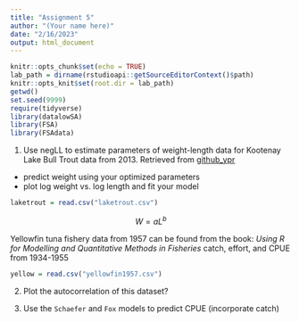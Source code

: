 ```yaml
---
title: "Assignment 5"
author: "(Your name here)"
date: "2/16/2023"
output: html_document
---
```


```r
knitr::opts_chunk$set(echo = TRUE)
lab_path = dirname(rstudioapi::getSourceEditorContext()$path)
knitr::opts_knit$set(root.dir = lab_path)
getwd()
set.seed(9999)
require(tidyverse)
library(datalowSA)
library(FSA)
library(FSAdata)
```

1) Use negLL to estimate parameters of weight-length data for Kootenay Lake Bull Trout data from 2013. Retrieved from [github_ypr](https://poissonconsulting.shinyapps.io/shinyypr/)
  - predict weight using your optimized parameters
  - plot log weight vs. log length and fit your model
```r
laketrout = read.csv("laketrout.csv")
```

$$
W = aL^b
$$

Yellowfin tuna fishery data from 1957 can be found from the book: *Using R for Modelling and Quantitative Methods in Fisheries* catch, effort, and CPUE from 1934-1955
```r
yellow = read.csv("yellowfin1957.csv")
```

2) Plot the autocorrelation of this dataset?

3) Use the `Schaefer` and `Fox` models to predict CPUE (incorporate catch)




